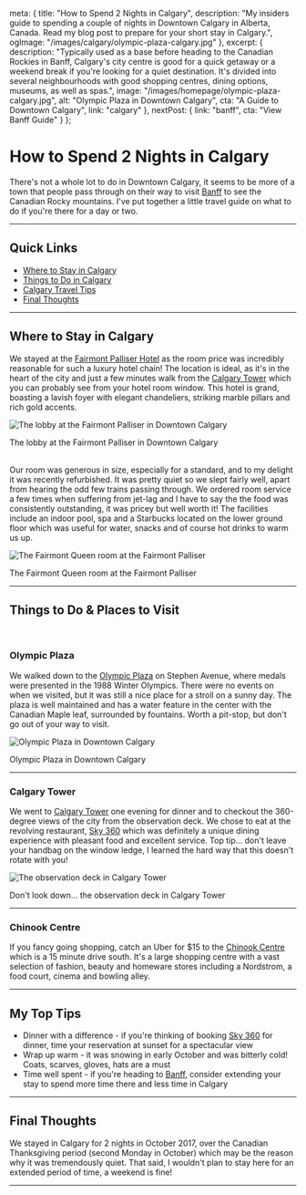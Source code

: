 
  meta: {
    title: "How to Spend 2 Nights in Calgary",
    description: "My insiders guide to spending a couple of nights in Downtown Calgary in Alberta, Canada. Read my blog post to prepare for your short stay in Calgary.",
    ogImage: "/images/calgary/olympic-plaza-calgary.jpg"
  },
  excerpt: {
    description: "Typically used as a base before heading to the Canadian Rockies in Banff, Calgary\'s city centre is good for a quick getaway or a weekend break if you\'re looking for a quiet destination. It\'s divided into several neighbourhoods with good shopping centres, dining options, museums, as well as spas.",
    image: "/images/homepage/olympic-plaza-calgary.jpg",
    alt: "Olympic Plaza in Downtown Calgary",
    cta: "A Guide to Downtown Calgary",
    link: "calgary"
  },
  nextPost: {
    link: "banff",
    cta: "View Banff Guide"
  }
};


# How to Spend 2 Nights in Calgary

There's not a whole lot to do in Downtown Calgary, it seems to be more of a town that people pass through on their way to visit [Banff](banff) to see the Canadian Rocky mountains. I've put together a little travel guide on what to do if you're there for a day or two.

---

## Quick Links
* [Where to Stay in Calgary](#accommodation)
* [Things to Do in Calgary](#things-to-do)
* [Calgary Travel Tips](#tips)
* [Final Thoughts](#summary)

---

## Where to Stay in Calgary<a name="accommodation"></a>

We stayed at the [Fairmont Palliser Hotel](https://www.booking.com/hotel/ca/palliser-calgary-ca.en-gb.html?aid=1912201) as the room price was incredibly reasonable for such a luxury hotel chain! The location is ideal, as it's in the heart of the city and just a few minutes walk from the [Calgary Tower](https://www.calgarytower.com/) which you can probably see from your hotel room window. This hotel is grand, boasting a lavish foyer with elegant chandeliers, striking marble pillars and rich gold accents.

![The lobby at the Fairmont Palliser in Downtown Calgary](/images/calgary/fairmont-palliser-lobby-downtown-calgary.jpg)
<figcaption>The lobby at the Fairmont Palliser in Downtown Calgary</figcaption>

<br />

Our room was generous in size, especially for a standard, and to my delight it was recently refurbished. It was pretty quiet so we slept fairly well, apart from hearing the odd few trains passing through. We ordered room service a few times when suffering from jet-lag and I have to say the the food was consistently outstanding, it was pricey but well worth it! The facilities include an indoor pool, spa and a Starbucks located on the lower ground floor which was useful for water, snacks and of course hot drinks to warm us up.

![The Fairmont Queen room at the Fairmont Palliser](/images/calgary/fairmont-queen-room-fairmont-palliser.jpg)
<figcaption>The Fairmont Queen room at the Fairmont Palliser</figcaption>

---

## Things to Do &amp; Places to Visit<a name="things-to-do"></a>

<br />

### Olympic Plaza				
We walked down to the [Olympic Plaza](https://www.calgary.ca/CSPS/Parks/Pages/Locations/Downtown-parks/Olympic-Plaza.aspx) on Stephen Avenue, where medals were presented in the 1988 Winter Olympics. There were no events on when we visited, but it was still a nice place for a stroll on a sunny day. The plaza is well maintained and has a water feature in the center with the Canadian Maple leaf, surrounded by fountains. Worth a pit-stop, but don't go out of your way to visit.

![Olympic Plaza in Downtown Calgary](/images/calgary/olympic-plaza-calgary.jpg)
<figcaption>Olympic Plaza in Downtown Calgary</figcaption>

---

### Calgary Tower								
We went to [Calgary Tower](https://www.calgarytower.com/) one evening for dinner and to checkout the 360-degree views of the city from the observation deck. We chose to eat at the revolving restaurant, [Sky 360](https://www.sky360.ca/) which was definitely a unique dining experience with pleasant food and excellent service. Top tip... don't leave your handbag on the window ledge, I learned the hard way that this doesn't rotate with you!

![The observation deck in Calgary Tower](/images/calgary/sky-360-restaurant-calgary-tower.jpg)
<figcaption>Don't look down... the observation deck in Calgary Tower</figcaption>

---

### Chinook Centre								
If you fancy going shopping, catch an Uber for &dollar;15 to the [Chinook Centre](https://www.cfshops.com/chinook-centre.html) which is a 15 minute drive south. It's a large shopping centre with a vast selection of fashion, beauty and homeware stores including a Nordstrom, a food court, cinema and bowling alley.				

---

## My Top Tips<a name="tips"></a>	
* Dinner with a difference - if you're thinking of booking [Sky 360](https://www.sky360.ca/menus) for dinner, time your reservation at sunset for a spectacular view
* Wrap up warm - it was snowing in early October and was bitterly cold! Coats, scarves, gloves, hats are a must
* Time well spent - if you're heading to [Banff](banff), consider extending your stay to spend more time there and less time in Calgary

---

## Final Thoughts<a name="summary"></a> 

We stayed in Calgary for 2 nights in October 2017, over the Canadian Thanksgiving period (second Monday in October) which may be the reason why it was tremendously quiet. That said, I wouldn't plan to stay here for an extended period of time, a weekend is fine!			

---